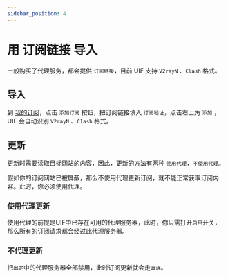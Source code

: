 ```yaml
---
sidebar_position: 4
---
```


# 用 订阅链接 导入

一般购买了代理服务，都会提供 `订阅链接`，目前 UIF 支持 `V2rayN` 、`Clash` 格式。

## 导入

到 [我的订阅](http://127.0.0.1/out/subscribe)，点击 `添加订阅` 按钮，把订阅链接填入 `订阅地址`，点击右上角 `添加` ，UIF 会自动识别 `V2rayN` 、`Clash` 格式。

## 更新

更新时需要读取目标网站的内容，因此，更新的方法有两种 `使用代理`，`不使用代理`。

假如你的订阅网站已被屏蔽，那么不使用代理更新订阅，就不能正常获取订阅内容。此时，你必须使用代理。

### 使用代理更新

使用代理的前提是UIF中已存在可用的代理服务器，此时，你只需打开`启用`开关，那么所有的订阅请求都会经过此代理服务器。

### 不代理更新

把`出站`中的代理服务器全部禁用，此时订阅更新就会走`直连`。
